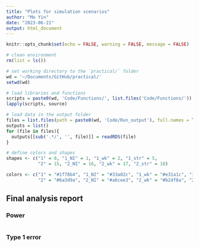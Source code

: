 ```yaml
---
title: "Plots for simulation scenarios"
author: "Mo Yin"
date: "2023-06-21"
output: html_document
---
```


```r
knitr::opts_chunk$set(echo = FALSE, warning = FALSE, message = FALSE)

# clean environment 
rm(list = ls())

# set working directory to the `practical/` folder 
wd = '~/Documents/GitHub/practical/'
setwd(wd)

# load libraries and functions
scripts = paste0(wd, 'Code/Functions/', list.files('Code/Functions/'))
lapply(scripts, source)

# load data in the output folder 
files = list.files(path = paste0(wd, 'Code/Run_output'), full.names = TRUE, pattern = "*.rds")
outputs = list()
for (file in files){
  outputs[[sub('.*/', '', file)]] = readRDS(file)
}

# define colors and shapes 
shapes <- c("1" = 0, "1_NI" = 1, "1_wk" = 2, "1_str" = 5,
            "2" = 15, "2_NI" = 16, "2_wk" = 17, "2_str" = 18)

colors <- c("1" = "#1f78b4", "1_NI" = "#33a02c", "1_wk" = "#e31a1c", "1_str" = "#ff7f00",
            "2" = "#6a3d9a", "2_NI" = "#a6cee3", "2_wk" = "#b2df8a", "2_str" = "#fb9a99")
```

## Final analysis report {.tabset .tabset-fade .tabset-pills}

### Power

```r



```


### Type 1 error

```r

```
